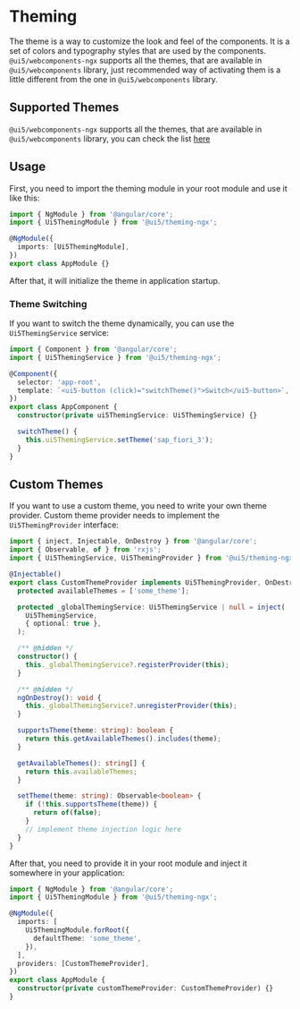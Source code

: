 
<Meta title="Theming"></Meta>

# Theming

The theme is a way to customize the look and feel of the components. It is a set of colors and typography styles that are used by the components.
`@ui5/webcomponents-ngx` supports all the themes, that are available in `@ui5/webcomponents` library, just recommended way of activating them is a little different from the one in `@ui5/webcomponents` library.

## Supported Themes

`@ui5/webcomponents-ngx` supports all the themes, that are available in `@ui5/webcomponents` library, you can check the list [here](https://sap.github.io/ui5-webcomponents/playground/advanced/configuration/#theme)

## Usage

First, you need to import the theming module in your root module and use it like this:

```typescript
import { NgModule } from '@angular/core';
import { Ui5ThemingModule } from '@ui5/theming-ngx';

@NgModule({
  imports: [Ui5ThemingModule],
})
export class AppModule {}
```

After that, it will initialize the theme in application startup.

### Theme Switching

If you want to switch the theme dynamically, you can use the `Ui5ThemingService` service:

```typescript
import { Component } from '@angular/core';
import { Ui5ThemingService } from '@ui5/theming-ngx';

@Component({
  selector: 'app-root',
  template: `<ui5-button (click)="switchTheme()">Switch</ui5-button>`,
})
export class AppComponent {
  constructor(private ui5ThemingService: Ui5ThemingService) {}

  switchTheme() {
    this.ui5ThemingService.setTheme('sap_fiori_3');
  }
}
```

## Custom Themes

If you want to use a custom theme, you need to write your own theme provider. Custom theme provider needs to implement the `Ui5ThemingProvider` interface:

```typescript
import { inject, Injectable, OnDestroy } from '@angular/core';
import { Observable, of } from 'rxjs';
import { Ui5ThemingService, Ui5ThemingProvider } from '@ui5/theming-ngx';

@Injectable()
export class CustomThemeProvider implements Ui5ThemingProvider, OnDestroy {
  protected availableThemes = ['some_theme'];

  protected _globalThemingService: Ui5ThemingService | null = inject(
    Ui5ThemingService,
    { optional: true },
  );

  /** @hidden */
  constructor() {
    this._globalThemingService?.registerProvider(this);
  }

  /** @hidden */
  ngOnDestroy(): void {
    this._globalThemingService?.unregisterProvider(this);
  }

  supportsTheme(theme: string): boolean {
    return this.getAvailableThemes().includes(theme);
  }

  getAvailableThemes(): string[] {
    return this.availableThemes;
  }

  setTheme(theme: string): Observable<boolean> {
    if (!this.supportsTheme(theme)) {
      return of(false);
    }
    // implement theme injection logic here
  }
}
```

After that, you need to provide it in your root module and inject it somewhere in your application:

```typescript
import { NgModule } from '@angular/core';
import { Ui5ThemingModule } from '@ui5/theming-ngx';

@NgModule({
  imports: [
    Ui5ThemingModule.forRoot({
      defaultTheme: 'some_theme',
    }),
  ],
  providers: [CustomThemeProvider],
})
export class AppModule {
  constructor(private customThemeProvider: CustomThemeProvider) {}
}
```
